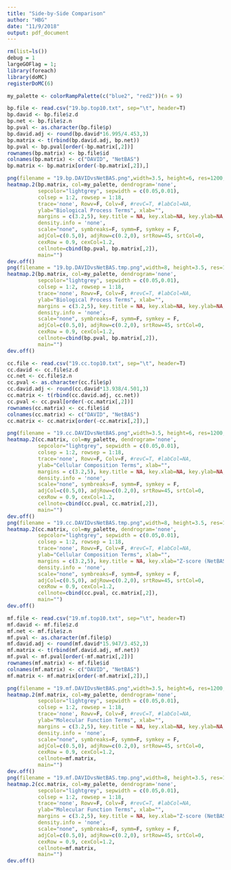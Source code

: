 ```yaml
---
title: "Side-by-Side Comparison"
author: "HBG"
date: "11/9/2018"
output: pdf_document
---
```


```r
rm(list=ls())
debug = 1
largeGOFlag = 1;
library(foreach)
library(doMC)
registerDoMC(6)

my_palette <- colorRampPalette(c("blue2", "red2"))(n = 9)

bp.file <- read.csv("19.bp.top10.txt", sep="\t", header=T)
bp.david <- bp.file$z.d
bp.net <- bp.file$z.n
bp.pval <- as.character(bp.file$p)
bp.david.adj <- round(bp.david*16.995/4.453,3)
bp.matrix <- t(rbind(bp.david.adj, bp.net))
bp.pval <- bp.pval[order(-bp.matrix[,2])]
rownames(bp.matrix) <- bp.file$id
colnames(bp.matrix) <- c("DAVID", "NetBAS")
bp.matrix <- bp.matrix[order(-bp.matrix[,2]),]

png(filename = "19.bp.DAVIDvsNetBAS.png",width=3.5, height=6, res=1200, unit="in")
heatmap.2(bp.matrix, col=my_palette, dendrogram='none', 
          sepcolor="lightgrey", sepwidth = c(0.05,0.01), 
          colsep = 1:2, rowsep = 1:18,
          trace='none', Rowv=F, Colv=F, #revC=T, #labCol=NA,
          ylab="Biological Process Terms", xlab="",
          margins = c(3.2,5), key.title = NA, key.xlab=NA, key.ylab=NA,
          density.info = 'none',
          scale="none", symbreaks=F, symm=F, symkey = F,
          adjCol=c(0.5,0), adjRow=c(0.2,0), srtRow=45, srtCol=0,
          cexRow = 0.9, cexCol=1.2,
          cellnote=cbind(bp.pval, bp.matrix[,2]),
          main="")
dev.off()
png(filename = "19.bp.DAVIDvsNetBAS.tmp.png",width=8, height=3.5, res=1200, unit="in")
heatmap.2(bp.matrix, col=my_palette, dendrogram='none', 
          sepcolor="lightgrey", sepwidth = c(0.05,0.01), 
          colsep = 1:2, rowsep = 1:18,
          trace='none', Rowv=F, Colv=F, #revC=T, #labCol=NA,
          ylab="Biological Process Terms", xlab="",
          margins = c(3.2,5), key.title = NA, key.xlab=NA, key.ylab=NA,
          density.info = 'none',
          scale="none", symbreaks=F, symm=F, symkey = F,
          adjCol=c(0.5,0), adjRow=c(0.2,0), srtRow=45, srtCol=0,
          cexRow = 0.9, cexCol=1.2,
          cellnote=cbind(bp.pval, bp.matrix[,2]),
          main="")
dev.off()

cc.file <- read.csv("19.cc.top10.txt", sep="\t", header=T)
cc.david <- cc.file$z.d
cc.net <- cc.file$z.n
cc.pval <- as.character(cc.file$p)
cc.david.adj <- round(cc.david*13.938/4.501,3)
cc.matrix <- t(rbind(cc.david.adj, cc.net))
cc.pval <- cc.pval[order(-cc.matrix[,2])]
rownames(cc.matrix) <- cc.file$id
colnames(cc.matrix) <- c("DAVID", "NetBAS")
cc.matrix <- cc.matrix[order(-cc.matrix[,2]),]

png(filename = "19.cc.DAVIDvsNetBAS.png",width=3.5, height=6, res=1200, unit="in")
heatmap.2(cc.matrix, col=my_palette, dendrogram='none', 
          sepcolor="lightgrey", sepwidth = c(0.05,0.01), 
          colsep = 1:2, rowsep = 1:18,
          trace='none', Rowv=F, Colv=F, #revC=T, #labCol=NA,
          ylab="Cellular Composition Terms", xlab="",
          margins = c(3.2,5), key.title = NA, key.xlab=NA, key.ylab=NA,
          density.info = 'none',
          scale="none", symbreaks=F, symm=F, symkey = F,
          adjCol=c(0.5,0), adjRow=c(0.2,0), srtRow=45, srtCol=0,
          cexRow = 0.9, cexCol=1.2,
          cellnote=cbind(cc.pval, cc.matrix[,2]),
          main="")
dev.off()
png(filename = "19.cc.DAVIDvsNetBAS.tmp.png",width=8, height=3.5, res=1200, unit="in")
heatmap.2(cc.matrix, col=my_palette, dendrogram='none', 
          sepcolor="lightgrey", sepwidth = c(0.05,0.01), 
          colsep = 1:2, rowsep = 1:18,
          trace='none', Rowv=F, Colv=F, #revC=T, #labCol=NA,
          ylab="Cellular Composition Terms", xlab="",
          margins = c(3.2,5), key.title = NA, key.xlab="Z-score (NetBAS)", key.ylab=NA,
          density.info = 'none',
          scale="none", symbreaks=F, symm=F, symkey = F,
          adjCol=c(0.5,0), adjRow=c(0.2,0), srtRow=45, srtCol=0,
          cexRow = 0.9, cexCol=1.2,
          cellnote=cbind(cc.pval, cc.matrix[,2]),
          main="")
dev.off()

mf.file <- read.csv("19.mf.top10.txt", sep="\t", header=T)
mf.david <- mf.file$z.d
mf.net <- mf.file$z.n
mf.pval <- as.character(mf.file$p)
mf.david.adj <- round(mf.david*15.947/3.452,3)
mf.matrix <- t(rbind(mf.david.adj, mf.net))
mf.pval <- mf.pval[order(-mf.matrix[,2])]
rownames(mf.matrix) <- mf.file$id
colnames(mf.matrix) <- c("DAVID", "NetBAS")
mf.matrix <- mf.matrix[order(-mf.matrix[,2]),]

png(filename = "19.mf.DAVIDvsNetBAS.png",width=3.5, height=6, res=1200, unit="in")
heatmap.2(mf.matrix, col=my_palette, dendrogram='none', 
          sepcolor="lightgrey", sepwidth = c(0.05,0.01), 
          colsep = 1:2, rowsep = 1:18,
          trace='none', Rowv=F, Colv=F, #revC=T, #labCol=NA,
          ylab="Molecular Function Terms", xlab="",
          margins = c(3.2,5), key.title = NA, key.xlab=NA, key.ylab=NA,
          density.info = 'none',
          scale="none", symbreaks=F, symm=F, symkey = F,
          adjCol=c(0.5,0), adjRow=c(0.2,0), srtRow=45, srtCol=0,
          cexRow = 0.9, cexCol=1.2,
          cellnote=mf.matrix,
          main="")
dev.off()
png(filename = "19.mf.DAVIDvsNetBAS.tmp.png",width=8, height=3.5, res=1200, unit="in")
heatmap.2(cc.matrix, col=my_palette, dendrogram='none', 
          sepcolor="lightgrey", sepwidth = c(0.05,0.01), 
          colsep = 1:2, rowsep = 1:18,
          trace='none', Rowv=F, Colv=F, #revC=T, #labCol=NA,
          ylab="Molecular Function Terms", xlab="",
          margins = c(3.2,5), key.title = NA, key.xlab="Z-score (NetBAS)", key.ylab=NA,
          density.info = 'none',
          scale="none", symbreaks=F, symm=F, symkey = F,
          adjCol=c(0.5,0), adjRow=c(0.2,0), srtRow=45, srtCol=0,
          cexRow = 0.9, cexCol=1.2,
          cellnote=mf.matrix,
          main="")
dev.off()
```